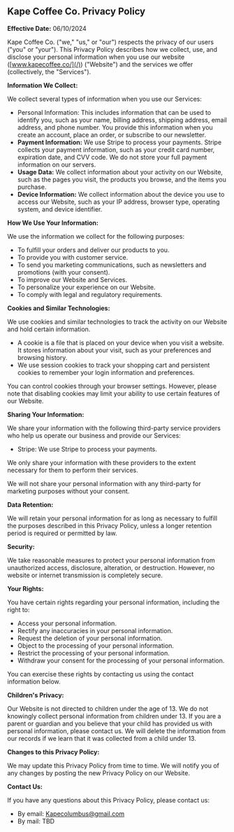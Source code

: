 ## Kape Coffee Co. Privacy Policy

**Effective Date:** 06/10/2024

Kape Coffee Co. ("we," "us," or "our") respects the privacy of our users ("you" or "your"). This Privacy Policy describes how we collect, use, and disclose your personal information when you use our website ([www.kapecoffee.co/](/)) ("Website") and the services we offer (collectively, the "Services").

**Information We Collect:**

We collect several types of information when you use our Services:

- Personal Information: This includes information that can be used to identify you, such as your name, billing address, shipping address, email address, and phone number. You provide this information when you create an account, place an order, or subscribe to our newsletter.
- **Payment Information:** We use Stripe to process your payments. Stripe collects your payment information, such as your credit card number, expiration date, and CVV code. We do not store your full payment information on our servers.
- **Usage Data:** We collect information about your activity on our Website, such as the pages you visit, the products you browse, and the items you purchase.
- **Device Information:** We collect information about the device you use to access our Website, such as your IP address, browser type, operating system, and device identifier.

**How We Use Your Information:**

We use the information we collect for the following purposes:

- To fulfill your orders and deliver our products to you.
- To provide you with customer service.
- To send you marketing communications, such as newsletters and promotions (with your consent).
- To improve our Website and Services.
- To personalize your experience on our Website.
- To comply with legal and regulatory requirements.

**Cookies and Similar Technologies:**

We use cookies and similar technologies to track the activity on our Website and hold certain information.

- A cookie is a file that is placed on your device when you visit a website. It stores information about your visit, such as your preferences and browsing history.
- We use session cookies to track your shopping cart and persistent cookies to remember your login information and preferences.

You can control cookies through your browser settings. However, please note that disabling cookies may limit your ability to use certain features of our Website.

**Sharing Your Information:**

We share your information with the following third-party service providers who help us operate our business and provide our Services:

- Stripe: We use Stripe to process your payments.

We only share your information with these providers to the extent necessary for them to perform their services.

We will not share your personal information with any third-party for marketing purposes without your consent.

**Data Retention:**

We will retain your personal information for as long as necessary to fulfill the purposes described in this Privacy Policy, unless a longer retention period is required or permitted by law.

**Security:**

We take reasonable measures to protect your personal information from unauthorized access, disclosure, alteration, or destruction. However, no website or internet transmission is completely secure.

**Your Rights:**

You have certain rights regarding your personal information, including the right to:

- Access your personal information.
- Rectify any inaccuracies in your personal information.
- Request the deletion of your personal information.
- Object to the processing of your personal information.
- Restrict the processing of your personal information.
- Withdraw your consent for the processing of your personal information.

You can exercise these rights by contacting us using the contact information below.

**Children's Privacy:**

Our Website is not directed to children under the age of 13. We do not knowingly collect personal information from children under 13. If you are a parent or guardian and you believe that your child has provided us with personal information, please contact us. We will delete the information from our records if we learn that it was collected from a child under 13.

**Changes to this Privacy Policy:**

We may update this Privacy Policy from time to time. We will notify you of any changes by posting the new Privacy Policy on our Website.

**Contact Us:**

If you have any questions about this Privacy Policy, please contact us:

- By email: [Kapecolumbus@gmail.com](mailto:Kapecolumbus@gmail.com)
- By mail: TBD
